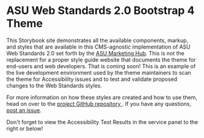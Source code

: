 
<Meta title="Docs|Getting Started/Intro" />

# ASU Web Standards 2.0 Bootstrap 4 Theme

This Storybook site demonstrates all the available components, markup, and
styles that are available in this CMS-agnostic implementation of ASU Web
Standards 2.0 set forth by the <a href="https://brandguide.asu.edu/">ASU Marketing Hub</a>. This is not the
replacement for a proper style guide website that documents the theme for
end-users and web developers. That is coming soon! This is an example of the
live development environment used by the theme maintainers to scan the theme
for Accessibility issues and to test and validate proposed changes to the Web
Standards styles.

For more information on how these styles are created and how to use them, head
on over to the <a href="https://github.com/asu/asu-unity-stack/"> project GitHub repository </a>. If you have any questions, <a href="https://github.com/asu/asu-unity-stack/issues">post an issue</a>.

Don\'t forget to view the Accessibility Test Results in the service panel to
the right or below!
